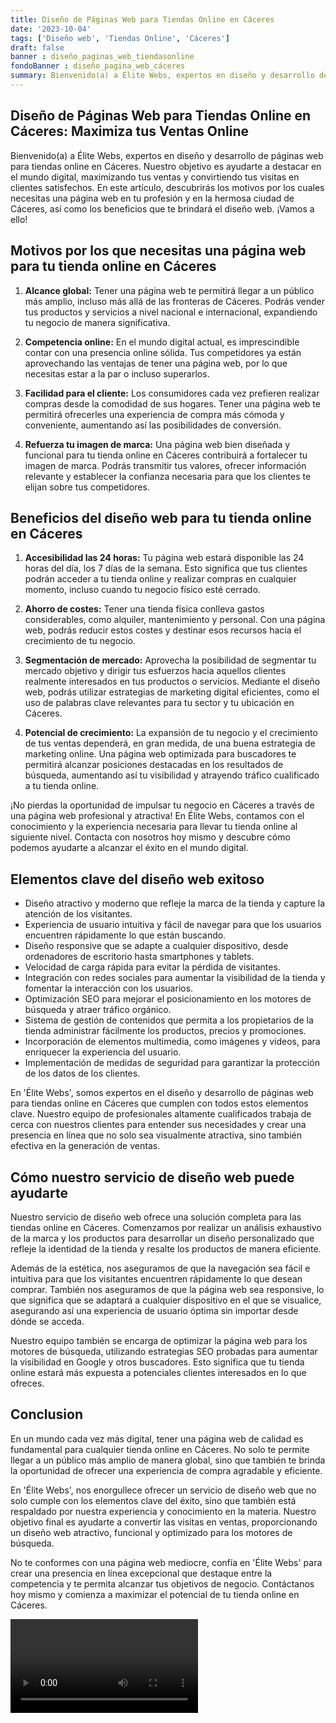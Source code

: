 ```yaml
---
title: Diseño de Páginas Web para Tiendas Online en Cáceres
date: '2023-10-04'
tags: ['Diseño web', 'Tiendas Online', 'Cáceres']
draft: false
banner : diseño_paginas_web_tiendasonline
fondoBanner : diseño_pagina_web_cáceres
summary: Bienvenido(a) a Élite Webs, expertos en diseño y desarrollo de páginas web para tiendas online en Cáceres. Nuestro objetivo es ayudarte a destacar en el mundo digital, maximizando tus ventas y convirtiendo tus visitas en clientes satisfechos. En este artículo, descubrirás los motivos por los cuales necesitas una página web en tu profesión y en la hermosa ciudad de Cáceres, así como los beneficios que te brindará el diseño web. ¡Vamos a ello!
---
```


## Diseño de Páginas Web para Tiendas Online en Cáceres: Maximiza tus Ventas Online

Bienvenido(a) a Élite Webs, expertos en diseño y desarrollo de páginas web para tiendas online en Cáceres. Nuestro objetivo es ayudarte a destacar en el mundo digital, maximizando tus ventas y convirtiendo tus visitas en clientes satisfechos. En este artículo, descubrirás los motivos por los cuales necesitas una página web en tu profesión y en la hermosa ciudad de Cáceres, así como los beneficios que te brindará el diseño web. ¡Vamos a ello!

## Motivos por los que necesitas una página web para tu tienda online en Cáceres

1. **Alcance global:** Tener una página web te permitirá llegar a un público más amplio, incluso más allá de las fronteras de Cáceres. Podrás vender tus productos y servicios a nivel nacional e internacional, expandiendo tu negocio de manera significativa.

2. **Competencia online:** En el mundo digital actual, es imprescindible contar con una presencia online sólida. Tus competidores ya están aprovechando las ventajas de tener una página web, por lo que necesitas estar a la par o incluso superarlos.

3. **Facilidad para el cliente:** Los consumidores cada vez prefieren realizar compras desde la comodidad de sus hogares. Tener una página web te permitirá ofrecerles una experiencia de compra más cómoda y conveniente, aumentando así las posibilidades de conversión.

4. **Refuerza tu imagen de marca:** Una página web bien diseñada y funcional para tu tienda online en Cáceres contribuirá a fortalecer tu imagen de marca. Podrás transmitir tus valores, ofrecer información relevante y establecer la confianza necesaria para que los clientes te elijan sobre tus competidores.

## Beneficios del diseño web para tu tienda online en Cáceres

1. **Accesibilidad las 24 horas:** Tu página web estará disponible las 24 horas del día, los 7 días de la semana. Esto significa que tus clientes podrán acceder a tu tienda online y realizar compras en cualquier momento, incluso cuando tu negocio físico esté cerrado.

2. **Ahorro de costes:** Tener una tienda física conlleva gastos considerables, como alquiler, mantenimiento y personal. Con una página web, podrás reducir estos costes y destinar esos recursos hacia el crecimiento de tu negocio.

3. **Segmentación de mercado:** Aprovecha la posibilidad de segmentar tu mercado objetivo y dirigir tus esfuerzos hacia aquellos clientes realmente interesados en tus productos o servicios. Mediante el diseño web, podrás utilizar estrategias de marketing digital eficientes, como el uso de palabras clave relevantes para tu sector y tu ubicación en Cáceres.

4. **Potencial de crecimiento:** La expansión de tu negocio y el crecimiento de tus ventas dependerá, en gran medida, de una buena estrategia de marketing online. Una página web optimizada para buscadores te permitirá alcanzar posiciones destacadas en los resultados de búsqueda, aumentando así tu visibilidad y atrayendo tráfico cualificado a tu tienda online.

¡No pierdas la oportunidad de impulsar tu negocio en Cáceres a través de una página web profesional y atractiva! En Élite Webs, contamos con el conocimiento y la experiencia necesaria para llevar tu tienda online al siguiente nivel. Contacta con nosotros hoy mismo y descubre cómo podemos ayudarte a alcanzar el éxito en el mundo digital.

<GifSeo />

<Cta />

## Elementos clave del diseño web exitoso

- Diseño atractivo y moderno que refleje la marca de la tienda y capture la atención de los visitantes.
- Experiencia de usuario intuitiva y fácil de navegar para que los usuarios encuentren rápidamente lo que están buscando.
- Diseño responsive que se adapte a cualquier dispositivo, desde ordenadores de escritorio hasta smartphones y tablets.
- Velocidad de carga rápida para evitar la pérdida de visitantes.
- Integración con redes sociales para aumentar la visibilidad de la tienda y fomentar la interacción con los usuarios.
- Optimización SEO para mejorar el posicionamiento en los motores de búsqueda y atraer tráfico orgánico.
- Sistema de gestión de contenidos que permita a los propietarios de la tienda administrar fácilmente los productos, precios y promociones.
- Incorporación de elementos multimedia, como imágenes y videos, para enriquecer la experiencia del usuario.
- Implementación de medidas de seguridad para garantizar la protección de los datos de los clientes.

En 'Élite Webs', somos expertos en el diseño y desarrollo de páginas web para tiendas online en Cáceres que cumplen con todos estos elementos clave. Nuestro equipo de profesionales altamente cualificados trabaja de cerca con nuestros clientes para entender sus necesidades y crear una presencia en línea que no solo sea visualmente atractiva, sino también efectiva en la generación de ventas.

## Cómo nuestro servicio de diseño web puede ayudarte

Nuestro servicio de diseño web ofrece una solución completa para las tiendas online en Cáceres. Comenzamos por realizar un análisis exhaustivo de la marca y los productos para desarrollar un diseño personalizado que refleje la identidad de la tienda y resalte los productos de manera eficiente.

Además de la estética, nos aseguramos de que la navegación sea fácil e intuitiva para que los visitantes encuentren rápidamente lo que desean comprar. También nos aseguramos de que la página web sea responsive, lo que significa que se adaptará a cualquier dispositivo en el que se visualice, asegurando así una experiencia de usuario óptima sin importar desde dónde se acceda.

Nuestro equipo también se encarga de optimizar la página web para los motores de búsqueda, utilizando estrategias SEO probadas para aumentar la visibilidad en Google y otros buscadores. Esto significa que tu tienda online estará más expuesta a potenciales clientes interesados en lo que ofreces.

## Conclusion

En un mundo cada vez más digital, tener una página web de calidad es fundamental para cualquier tienda online en Cáceres. No solo te permite llegar a un público más amplio de manera global, sino que también te brinda la oportunidad de ofrecer una experiencia de compra agradable y eficiente.

En 'Élite Webs', nos enorgullece ofrecer un servicio de diseño web que no solo cumple con los elementos clave del éxito, sino que también está respaldado por nuestra experiencia y conocimiento en la materia. Nuestro objetivo final es ayudarte a convertir las visitas en ventas, proporcionando un diseño web atractivo, funcional y optimizado para los motores de búsqueda.

No te conformes con una página web mediocre, confía en 'Élite Webs' para crear una presencia en línea excepcional que destaque entre la competencia y te permita alcanzar tus objetivos de negocio. Contáctanos hoy mismo y comienza a maximizar el potencial de tu tienda online en Cáceres.

<Video />

<CtaBot job='Tiendas Online' city='Cáceres'/>

<Gmaps query='Cáceres+españa+maps' />